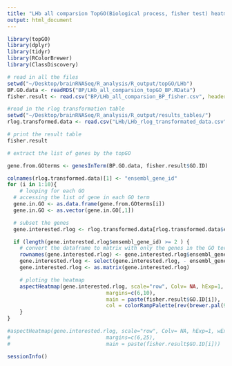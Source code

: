 ```yaml
---
title: "LHb all comparsion TopGO(Biological process, fisher test) heatmaps"
output: html_document
---
```

```r
library(topGO)
library(dplyr)
library(tidyr)
library(RColorBrewer)
library(ClassDiscovery)
```

```r
# read in all the files
setwd("~/Desktop/brainRNASeq/R_analysis/R_output/topGO/LHb")
BP.GO.data <- readRDS("BP/LHb_all_comparsion_topGO_BP.RData")
fisher.result <- read.csv("BP/LHb_all_comparsion_BP_fisher.csv", header = TRUE, stringsAsFactors = FALSE)
```

```r
#read in the rlog transformation table
setwd("~/Desktop/brainRNASeq/R_analysis/R_output/results_tables/")
rlog.transformed.data <- read.csv("LHb/LHb_rlog_transformated_data.csv", header = TRUE, stringsAsFactors = FALSE)
```

```r
# print the result table
fisher.result
```

```r
# extract the list of genes by the topGO

gene.from.GOterms <- genesInTerm(BP.GO.data, fisher.result$GO.ID)

colnames(rlog.transformed.data)[1] <- "ensembl_gene_id"
for (i in 1:10){
	# looping for each GO
  # accessing the list of gene in each GO term
  gene.in.GO <- as.data.frame(gene.from.GOterms[i])
  gene.in.GO <- as.vector(gene.in.GO[,1])

  # subset the genes 
  gene.interested.rlog <- rlog.transformed.data[rlog.transformed.data$ensembl_gene_id %in% gene.in.GO, ]

  if (length(gene.interested.rlog$ensembl_gene_id) >= 2 ) {
    # convert the dataframe to matrix with only the genes in the GO term
    rownames(gene.interested.rlog) <- gene.interested.rlog$ensembl_gene_id
    gene.interested.rlog <- select(gene.interested.rlog, - ensembl_gene_id)
    gene.interested.rlog <- as.matrix(gene.interested.rlog)

    # ploting the heatmap
    aspectHeatmap(gene.interested.rlog, scale="row", Colv= NA, hExp=1, wExp=1.5, 
    							margins=c(6,10),
    							main = paste(fisher.result$GO.ID[i]),
    							col = colorRampPalette(rev(brewer.pal(9,"RdBu")))(255))
    }
}

#aspectHeatmap(gene.interested.rlog, scale="row", Colv= NA, hExp=1, wExp=1.5, 
#							    margins=c(6,25),
#    							main = paste(fisher.result$GO.ID[i]))
```

```r
sessionInfo()
```